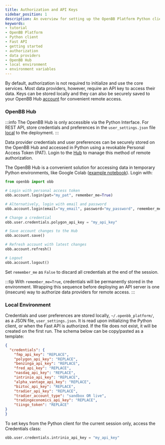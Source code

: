 ```yaml
---
title: Authorization and API Keys
sidebar_position: 1
description: An overview for setting up the OpenBB Platform Python client and Fast API with data provider API keys.
keywords:
- tutorial
- OpenBB Platform
- Python client
- Fast API
- getting started
- authorization
- data providers
- OpenBB Hub
- local environment
- environment variables
---
```



<HeadTitle title="API Keys - Usage | OpenBB Platform Docs" />

By default, authorization is not required to initialize and use the core services. Most data providers, however, require an API key to access their data. Keys can be stored locally and they can also be securely saved to your OpenBB Hub [account](https://my.openbb.co/app/hub) for convenient remote access.

### OpenBB Hub

:::info
The OpenBB Hub is only accessible via the Python Interface. For REST API, store credentials and preferences in the `user_settings.json` file [local](api_keys#local-environment) to the deployment.
:::

Data provider credentials and user preferences can be securely stored on the OpenBB Hub and accessed in Python using a revokable Personal Access Token (PAT). Login to the [Hub](https://my.openbb.co/) to manage this method of remote authorization.

The OpenBB Hub is a convenient solution for accessing data in temporary Python environments, like Google Colab ([example notebook](https://github.com/OpenBB-finance/OpenBBTerminal/blob/develop/examples/googleColab.ipynb)). Login with:

```python
from openbb import obb

# Login with personal access token
obb.account.login(pat="my_pat", remember_me=True)

# Alternatively, login with email and password
obb.account.login(email="my_email", password="my_password", remember_me=True)

# Change a credential
obb.user.credentials.polygon_api_key = "my_api_key"

# Save account changes to the Hub
obb.account.save()

# Refresh account with latest changes
obb.account.refresh()

# Logout
obb.account.logout()
```

Set `remember_me` as `False` to discard all credentials at the end of the session.

:::tip
With `remember_me=True`, credentials will be permanently stored in the environment.
Wrapping this sequence before deploying an API server is one (insecure) way to authorize data providers for remote access.
:::

### Local Environment

Credentials and user preferences are stored locally, `~/.openbb_platform/`, as a JSON file, `user_settings.json`. It is read upon initializing the Python client, or when the Fast API is authorized. If the file does not exist, it will be created on the first run. The schema below can be copy/pasted as a template:

```json
{
  "credentials": {
    "fmp_api_key": "REPLACE",
    "polygon_api_key": "REPLACE",
    "benzinga_api_key": "REPLACE",
    "fred_api_key": "REPLACE",
    "nasdaq_api_key": "REPLACE",
    "intrinio_api_key": "REPLACE",
    "alpha_vantage_api_key": "REPLACE",
    "biztoc_api_key": "REPLACE",
    "tradier_api_key": "REPLACE",
    "tradier_account_type": "sandbox OR live",
    "tradingeconomics_api_key": "REPLACE",
    "tiingo_token": "REPLACE"
}
}
```

To set keys from the Python client for the current session only, access the Credentials class:

```python
obb.user.credentials.intrinio_api_key = "my_api_key"
```
